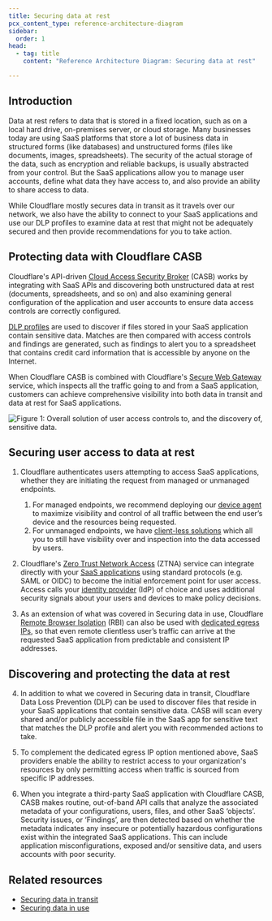 ```yaml
---
title: Securing data at rest
pcx_content_type: reference-architecture-diagram
sidebar:
  order: 1
head:
  - tag: title
    content: "Reference Architecture Diagram: Securing data at rest"

---
```


## Introduction

Data at rest refers to data that is stored in a fixed location, such as on a local hard drive, on-premises server, or cloud storage. Many businesses today are using SaaS platforms that store a lot of business data in structured forms (like databases) and unstructured forms (files like documents, images, spreadsheets). The security of the actual storage of the data, such as encryption and reliable backups, is usually abstracted from your control. But the SaaS applications allow you to manage user accounts, define what data they have access to, and also provide an ability to share access to data.

While Cloudflare mostly secures data in transit as it travels over our network, we also have the ability to connect to your SaaS applications and use our DLP profiles to examine data at rest that might not be adequately secured and then provide recommendations for you to take action.

## Protecting data with Cloudflare CASB

Cloudflare's API-driven [Cloud Access Security Broker](/cloudflare-one/applications/scan-apps/) (CASB) works by integrating with SaaS APIs and discovering both unstructured data at rest (documents, spreadsheets, and so on) and also examining general configuration of the application and user accounts to ensure data access controls are correctly configured.

[DLP profiles](/cloudflare-one/applications/scan-apps/casb-dlp/) are used to discover if files stored in your SaaS application contain sensitive data. Matches are then compared with access controls and findings are generated, such as findings to alert you to a spreadsheet that contains credit card information that is accessible by anyone on the Internet.

When Cloudflare CASB is combined with Cloudflare's [Secure Web Gateway](/cloudflare-one/policies/gateway/) service, which inspects all the traffic going to and from a SaaS application,  customers can achieve comprehensive visibility into both data in transit and data at rest for SaaS applications.

![Figure 1: Overall solution of user access controls to, and the discovery of, sensitive data.](~/assets/images/reference-architecture/securing-data-at-rest/securing-data-at-rest-fig1.svg "Figure 1: Overall solution of user access controls to, and the discovery of, sensitive data.")

## Securing user access to data at rest

1. Cloudflare authenticates users attempting to access SaaS applications, whether they are initiating the request from managed or unmanaged endpoints.
   1. For managed endpoints, we recommend deploying our [device agent](/cloudflare-one/connections/connect-devices/warp/) to maximize visibility and control of all traffic between the end user’s device and the resources being requested.
   2. For unmanaged endpoints, we have [client-less solutions](/reference-architecture/diagrams/sase/sase-clientless-access-private-dns/) which all you to still have visibility over and inspection into the data accessed by users.

2. Cloudflare's [Zero Trust Network Access](/cloudflare-one/policies/access/) (ZTNA) service can integrate directly with your [SaaS applications](/cloudflare-one/applications/configure-apps/saas-apps/) using standard protocols (e.g. SAML or OIDC) to become the initial enforcement point for user access. Access calls your [identity provider](/cloudflare-one/identity/idp-integration/) (IdP) of choice and uses additional security signals about your users and devices to make policy decisions.

3. As an extension of what was covered in Securing data in use, Cloudflare [Remote Browser Isolation](/cloudflare-one/policies/browser-isolation/) (RBI) can also be used with [dedicated egress IPs](/cloudflare-one/policies/gateway/egress-policies/dedicated-egress-ips/), so that even remote clientless user’s traffic can arrive at the requested SaaS application from predictable and consistent IP addresses.

## Discovering and protecting the data at rest

4. In addition to what we covered in Securing data in transit, Cloudflare Data Loss Prevention (DLP) can be used to discover files that reside in your SaaS applications that contain sensitive data. CASB will scan every shared and/or publicly accessible file in the SaaS app for sensitive text that matches the DLP profile and alert you with recommended actions to take.

5. To complement the dedicated egress IP option mentioned above, SaaS providers enable the ability to restrict access to your organization's resources by only permitting access when traffic is sourced from specific IP addresses.

6. When you integrate a third-party SaaS application with Cloudflare CASB, CASB makes routine, out-of-band API calls that analyze the associated metadata of your configurations, users, files, and other SaaS ‘objects’. Security issues, or ‘Findings’, are then detected based on whether the metadata indicates any insecure or potentially hazardous configurations exist within the integrated SaaS applications. This can include application misconfigurations, exposed and/or sensitive data, and users accounts with poor security.

## Related resources

* [Securing data in transit](/reference-architecture/diagrams/security/securing-data-in-transit/)
* [Securing data in use](/reference-architecture/diagrams/security/securing-data-in-use/)

